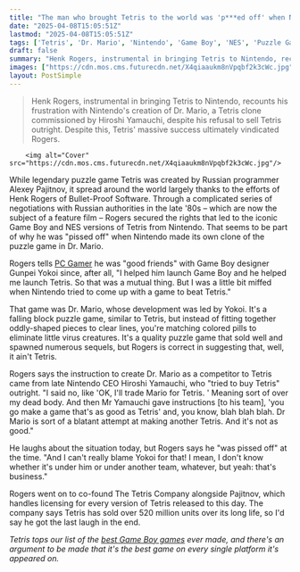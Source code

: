 ```yaml
---
title: "The man who brought Tetris to the world was 'p***ed off' when Nintendo made Dr. Mario: 'It's not as good'"
date: "2025-04-08T15:05:51Z"
lastmod: "2025-04-08T15:05:51Z"
tags: ['Tetris', 'Dr. Mario', 'Nintendo', 'Game Boy', 'NES', 'Puzzle Game', 'Gaming History']
draft: false
summary: "Henk Rogers, instrumental in bringing Tetris to Nintendo, recounts his frustration with Nintendo's creation of Dr. Mario, a Tetris clone commissioned by Hiroshi Yamauchi, despite his refusal to sell Tetris outright.  Despite this, Tetris' massive success ultimately vindicated Rogers."
images: ["https://cdn.mos.cms.futurecdn.net/X4qiaaukm8nVpqbf2k3cWc.jpg"]
layout: PostSimple
---
```

> Henk Rogers, instrumental in bringing Tetris to Nintendo, recounts his frustration with Nintendo's creation of Dr. Mario, a Tetris clone commissioned by Hiroshi Yamauchi, despite his refusal to sell Tetris outright.  Despite this, Tetris' massive success ultimately vindicated Rogers.


        <img alt="Cover" src="https://cdn.mos.cms.futurecdn.net/X4qiaaukm8nVpqbf2k3cWc.jpg"/>
        
While legendary puzzle game Tetris was created by Russian programmer Alexey Pajitnov, it spread around the world largely thanks to the efforts of Henk Rogers of Bullet-Proof Software. Through a complicated series of negotiations with Russian authorities in the late '80s – which are now the subject of a feature film – Rogers secured the rights that led to the iconic Game Boy and NES versions of Tetris from Nintendo. That seems to be part of why he was "pissed off" when Nintendo made its own clone of the puzzle game in Dr. Mario.

Rogers tells [PC Gamer](https://www.pcgamer.com/games/nintendos-fearsome-ceo-once-called-shigeru-miyamoto-in-to-ask-if-tetris-was-any-good-who-said-your-secretaries-and-accountants-are-all-playing-at-lunchtime-and-after-work-and-thats-never-happened-before/) he was "good friends" with Game Boy designer Gunpei Yokoi since, after all, "I helped him launch Game Boy and he helped me launch Tetris. So that was a mutual thing. But I was a little bit miffed when Nintendo tried to come up with a game to beat Tetris."

That game was Dr. Mario, whose development was led by Yokoi. It's a falling block puzzle game, similar to Tetris, but instead of fitting together oddly-shaped pieces to clear lines, you're matching colored pills to eliminate little virus creatures. It's a quality puzzle game that sold well and spawned numerous sequels, but Rogers is correct in suggesting that, well, it ain't Tetris.

Rogers says the instruction to create Dr. Mario as a competitor to Tetris came from late Nintendo CEO Hiroshi Yamauchi, who "tried to buy Tetris" outright. "I said no, like 'OK, I'll trade Mario for Tetris. ' Meaning sort of over my dead body. And then Mr Yamauchi gave instructions [to his team], 'you go make a game that's as good as Tetris' and, you know, blah blah blah. Dr Mario is sort of a blatant attempt at making another Tetris. And it's not as good."

He laughs about the situation today, but Rogers says he "was pissed off" at the time. "And I can't really blame Yokoi for that! I mean, I don't know whether it's under him or under another team, whatever, but yeah: that's business."

Rogers went on to co-found The Tetris Company alongside Pajitnov, which handles licensing for every version of Tetris released to this day. The company says Tetris has sold over 520 million units over its long life, so I'd say he got the last laugh in the end.

*Tetris tops our list of the *[<em>best Game Boy games</em>](https://www.gamesradar.com/best-game-boy-games-all-time/)* ever made, and there's an argument to be made that it's the best game on every single platform it's appeared on.*
        